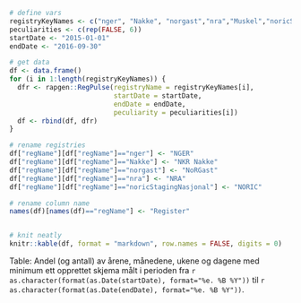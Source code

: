 ```r
# define vars
registryKeyNames <- c("nger", "Nakke", "norgast","nra","Muskel","noricStagingNasjonal")
peculiarities <- c(rep(FALSE, 6))
startDate <- "2015-01-01"
endDate <- "2016-09-30"

# get data
df <- data.frame()
for (i in 1:length(registryKeyNames)) {
  dfr <- rapgen::RegPulse(registryName = registryKeyNames[i],
                          startDate = startDate,
                          endDate = endDate,
                          peculiarity = peculiarities[i])
  df <- rbind(df, dfr)
}

# rename registries
df["regName"][df["regName"]=="nger"] <- "NGER"
df["regName"][df["regName"]=="Nakke"] <- "NKR Nakke"
df["regName"][df["regName"]=="norgast"] <- "NoRGast"
df["regName"][df["regName"]=="nra"] <- "NRA"
df["regName"][df["regName"]=="noricStagingNasjonal"] <- "NORIC"

# rename column name
names(df)[names(df)=="regName"] <- "Register"


# knit neatly
knitr::kable(df, format = "markdown", row.names = FALSE, digits = 0)
```
Table: Andel (og antall) av årene, månedene, ukene og dagene med minimum ett opprettet skjema målt i perioden fra `r as.character(format(as.Date(startDate), format="%e. %B %Y"))` til `r as.character(format(as.Date(endDate), format="%e. %B %Y"))`.
